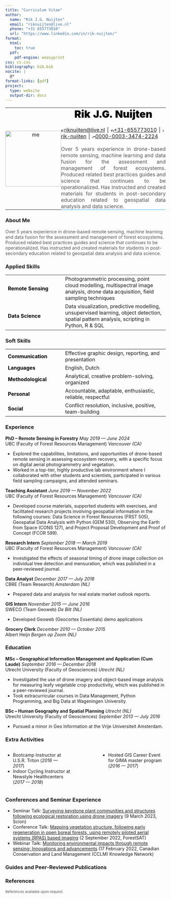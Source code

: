 ```yaml
---
title: "Curriculum Vitae"
author: 
  name: "Rik J.G. Nuijten"
  email: "riknuijten@live.nl"
  phone: "+31 655773010"
  url: "https://www.linkedin.com/in/rik-nuijten/"
format:
  html:
    toc: true
  pdf:
    pdf-engine: weasyprint
css: cv.css
bibliography: bib.bib
nocite: |
  @*
format-links: [pdf]
project:
  type: website
  output-dir: docs
---
```


::: {.print-only .contact-block}
<table style="width: 100%; border-collapse: collapse; margin-bottom: 20px;">
  <tr>
    <td style="width: 175px; text-align: center; vertical-align: middle; padding-right: 20px; margin: 0; padding: 0;">
      <img src="photo.png" alt="me" style="width: 175px; height: auto;"/>
    </td>
    <td style="border-bottom: 1px solid #36a7e9; vertical-align: middle; text-align: justify; margin: 0; padding: 0;">
      <span style="font-size: 2em; font-weight: 900; color: black; text-align: center; text-transform: capitalize; display: block;">Rik J.G. Nuijten</span>
      <br><img src="svg/email.svg" alt="Email" style="height:10px;"/>[riknuijten@live.nl](mailto:riknuijten@live.nl)
      <span style="margin: 0 2px;">|</span>
      <img src="svg/phone.svg" alt="Phone" style="height:10px;"/>[+31-655773010](tel:+31655773010)
      <span style="margin: 0 2px;">|</span>
      <img src="svg/linkedin.svg" alt="LinkedIn" style="height:10px;"/>[rik-nuijten](https://www.linkedin.com/in/rik-nuijten/)
      <span style="margin: 0 2px;">|</span>
      <img src="svg/orcid.svg" alt="ORCID" style="height:10px;"/>[0000-0003-3474-2224](https://orcid.org/0000-0003-3474-2224)
      <br><br><span style="color:#555555; display: block; margin: 0; padding: 0;">Over 5 years experience in drone-based remote sensing, machine learning and data fusion for the assessment and management of forest ecosystems. Produced related best practices guides and science that continues to be operationalized. Has instructed and created materials for students in post-secondary education related to geospatial data analysis and data science.</span>
    </td>
  </tr>
</table>

:::


::: {.no-print}

### **About Me**

<span style="color:#555555;">Over 5 years experience in drone-based remote sensing, machine learning and data fusion for the assessment and management of forest ecosystems. Produced related best practices guides and science that continues to be operationalized. Has instructed and created materials for students in post-secondary education related to geospatial data analysis and data science.</span>

:::


### **Applied Skills**

<table>
  <colgroup>
    <col style="width: 180px; margin: 0; padding: 0;">
    <col style="width: auto; margin: 0; padding: 0;">
  </colgroup>
  <tr>
    <td style="color: black;"><strong>Remote Sensing</strong>&nbsp;&nbsp;&nbsp;&nbsp;</td>
    <td>Photogrammetric processing, point cloud modelling, multispectral image analysis, drone data acquisition, field sampling techniques</td>
  </tr>
  <tr>
    <td style="color: black;"><strong>Data Science</strong>&nbsp;&nbsp;&nbsp;&nbsp;</td>
    <td>Data visualization, predictive modelling, unsupervised learning, object detection, spatial pattern analysis, scripting in Python, R & SQL</td>
  </tr>
</table>

### **Soft Skills**

<table>
  <colgroup>
    <col style="width: 180px; margin: 0; padding: 0;">
    <col style="width: auto; margin: 0; padding: 0;">
  </colgroup>
  <tr>
    <td style="color: black;"><strong>Communication</strong>&nbsp;&nbsp;&nbsp;&nbsp;</td>
    <td>Effective graphic design, reporting, and presentation</td>
  </tr>
  <tr>
    <td style="color: black;"><strong>Languages</strong>&nbsp;&nbsp;&nbsp;&nbsp;</td>
    <td>English, Dutch</td>
  </tr>
  <tr>
    <td style="color: black;"><strong>Methodological</strong>&nbsp;&nbsp;&nbsp;&nbsp;</td>
    <td>Analytical, creative problem-solving, organized</td>
  </tr>
  <tr>
    <td style="color: black;"><strong>Personal</strong>&nbsp;&nbsp;&nbsp;&nbsp;</td>
    <td>Accountable, adaptable, enthusiastic, reliable, respectful</td>
  </tr>
  <tr>
    <td style="color: black;"><strong>Social</strong>&nbsp;&nbsp;&nbsp;&nbsp;</td>
    <td>Conflict resolution, inclusive, positive, team-building</td>
  </tr>
</table>

### **Experience**
**PhD -- Remote Sensing in Forestry** [*May 2019 --- June 2024*]{.cvdate} <br> UBC (Faculty of Forest Resources Management) [*Vancouver (CA)*]{.cvloc}

-   Explored the capabilities, limitations, and opportunities of drone-based remote sensing in assessing ecosystem recovery, with a specific focus on digital aerial photogrammetry and vegetation.
-   Worked in a top-tier, highly productive lab environment where I collaborated with other students and scientists, participated in various field sampling campaigns, and attended seminars.

**Teaching Assistant** [*June 2019 --- November 2022*]{.cvdate} <br> UBC (Faculty of Forest Resources Management) [*Vancouver (CA)*]{.cvloc}

-  Developed course materials, supported students with exercises, and facilitated research projects involving geospatial information in the following courses: Data Science in Forest Resources (FRST 505), Geospatial Data Analysis with Python (GEM 530), Observing the Earth from Space (CONS 127), and Project Proposal Development and Proof of Concept (FCOR 599).

**Research Intern** [*September 2018 --- March 2019*]{.cvdate} <br> UBC (Faculty of Forest Resources Management) [*Vancouver (CA)*]{.cvloc}

- Investigated the effects of seasonal timing of drone image collection on individual tree detection and mensuration, which was published in a peer-reviewed journal.

**Data Analyst** [*December 2017 --- July 2018*]{.cvdate} <br> CBRE (Team Research) [*Amsterdam (NL)*]{.cvloc}

-   Prepared data and analysis for real estate market outlook reports.

**GIS Intern** [*November 2015 --- June 2016*]{.cvdate} <br> SWECO (Team Geoweb) [*De Bilt (NL)*]{.cvloc}

-   Developed Geoweb (Geocortex Essentials) demo applications

**Grocery Clerk** [*December 2010 --- October 2015*]{.cvdate} <br> Albert Heijn [*Bergen op Zoom (NL)*]{.cvloc}

### **Education**

**MSc -- Geographical Information Management and Application (Cum Laude)** [*September 2016 --- December 2018*]{.cvdate} <br> Utrecht University (Faculty of Geosciences) [*Utrecht (NL)*]{.cvloc}

-   Investigated the use of drone imagery and object-based image analysis for measuring leafy vegetable crop productivity, which was published in a peer-reviewed journal.</span>
-   Took extracurricular courses in Data Management, Python Programming, and Big Data at Wageningen University.

**BSc -- Human Geography and Spatial Planning** [*Utrecht (NL)*]{.cvloc}<br> Utrecht University (Faculty of Geosciences) [*September 2013 --- July 2016*]{.cvdate}

-   Pursued a minor in Geo Information at the Vrije Universiteit Amsterdam.

### **Extra Activities**

:::: {.columns}
::: {.column width="40%"}
-   Bootcamp Instructor at U.S.R. Triton (*2016 --- 2017*)
-   Indoor Cycling Instructor at Newstyle Healthcenters (*2017 --- 2018*)
:::

::: {.column width="10%"}
<!-- empty column to create gap -->
:::

::: {.column width="40%"}
-   Hosted GIS Career Event for GIMA master program (*2016 --- 2017*)
:::
::::


### **Conferences and Seminar Experience**

-   Seminar Talk: [Surveying keystone plant communities and structures following ecological restoration using drone imagery]() (9 March 2023, Scion)
-   Conference Talk: [Mapping vegetation structure, following early regeneration in open boreal forests, using remotely piloted aerial systems (RPAS) based imaging](https://lcluc.umd.edu/sites/default/files/9th%20ForestSAT%202022%20Conference%20Berlin%2C%20Germany%20-%20ConfTool%20Pro%20Printout.pdf) (2 September 2022, ForestSAT)
-   Webinar Talk: [Monitoring environmental impacts through remote sensing: Innovations and advancements](https://www.cclmportal.ca/resource/cclm-webinar-monitoring-environmental-impacts-through-remote-sensing-innovations-and) (17 February 2022, Canadian Conservation and Land Management (CCLM) Knowledge Network)

### **Guides and Peer‑Reviewed Publications**

::: {#refs}
:::

### **References**

<span style="color:#555555; font-size: 11px; text-align: left;">References available upon request.</span> 